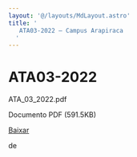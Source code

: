 ```yaml
---
layout: '@/layouts/MdLayout.astro'
title: '
   ATA03-2022 — Campus Arapiraca
  '
---
```






ATA03\-2022
===========














 ATA\_03\_2022\.pdf
   

 Documento PDF
 (591\.5KB)
 

<a class="btn btn-secondary download" href="https://arapiraca.ufal.br/graduacao/ciencia-da-computacao/documentos/atas-do-colegiado-e-nde/colegiado/2022/copy2_of_ata_01_2022.pdf/%40%40download/file/ATA_03_2022.pdf">
 Baixar
</a>




























 de
 


















